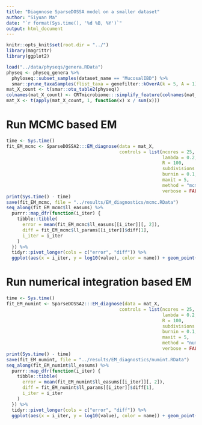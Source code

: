 ```yaml
---
title: "Diagnnose SparseDOSSA model on a smaller dataset"
author: "Siyuan Ma"
date: "`r format(Sys.time(), '%d %B, %Y')`"
output: html_document
---
```


```r
knitr::opts_knit$set(root.dir = "../")
library(magrittr)
library(ggplot2)
```

```r
load("../data/physeqs/genera.RData")
physeq <- physeq_genera %>% 
  phyloseq::subset_samples(dataset_name == "MucosalIBD") %>% 
  smar::prune_taxaSamples(flist_taxa = genefilter::kOverA(k = 5, A = 1))
mat_X_count <- t(smar::otu_table2(physeq))
colnames(mat_X_count) <- CRTmicrobiome:::simplify_feature(colnames(mat_X_count))
mat_X <- t(apply(mat_X_count, 1, function(x) x / sum(x)))
```

# Run MCMC based EM

```r
time <- Sys.time()
fit_EM_mcmc <- SparseDOSSA2:::EM_diagnose(data = mat_X,
                                          controls = list(ncores = 25,
                                                          lambda = 0.2,
                                                          R = 100,
                                                          subdivisions = 100,
                                                          burnin = 0.1,
                                                          maxit = 5,
                                                          method = "mcmc",
                                                          verbose = FALSE))
print(Sys.time() - time)
save(fit_EM_mcmc, file = "../results/EM_diagnostics/mcmc.RData")
seq_along(fit_EM_mcmc$ll_easums) %>%
  purrr::map_dfr(function(i_iter) {
    tibble::tibble(
      error = mean(fit_EM_mcmc$ll_easums[[i_iter]][, 2]),
      diff = fit_EM_mcmc$ll_params[[i_iter]]$diff[1],
      i_iter = i_iter
    )
  }) %>%
  tidyr::pivot_longer(cols = c("error", "diff")) %>%
  ggplot(aes(x = i_iter, y = log10(value), color = name)) + geom_point()
```

# Run numerical integration based EM

```r
time <- Sys.time()
fit_EM_numint <- SparseDOSSA2:::EM_diagnose(data = mat_X,
                                          controls = list(ncores = 25,
                                                          lambda = 0.2,
                                                          R = 100,
                                                          subdivisions = 100,
                                                          burnin = 0.1,
                                                          maxit = 5,
                                                          method = "numint",
                                                          verbose = FALSE))
print(Sys.time() - time)
save(fit_EM_numint, file = "../results/EM_diagnostics/numint.RData")
seq_along(fit_EM_numint$ll_easums) %>%
  purrr::map_dfr(function(i_iter) {
    tibble::tibble(
      error = mean(fit_EM_numint$ll_easums[[i_iter]][, 2]),
      diff = fit_EM_numint$ll_params[[i_iter]]$diff[1],
      i_iter = i_iter
    )
  }) %>%
  tidyr::pivot_longer(cols = c("error", "diff")) %>%
  ggplot(aes(x = i_iter, y = log10(value), color = name)) + geom_point()
```
